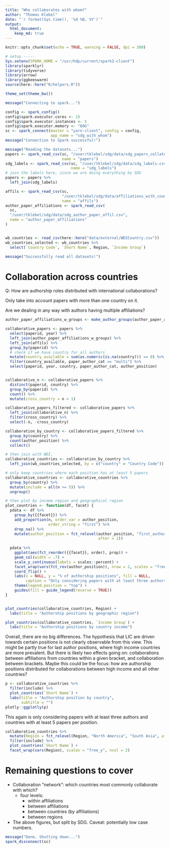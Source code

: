 ```yaml
---
title: "Who collaborates with whom?"
author: "Thomas Klebel"
date: "`r format(Sys.time(), '%d %B, %Y')`"
output: 
  html_document:
    keep_md: true
---
```


```r
knitr::opts_chunk$set(echo = TRUE, warning = FALSE, dpi = 300)

# setup -----
Sys.setenv(SPARK_HOME = "/usr/hdp/current/spark2-client")
library(sparklyr)
library(tidyverse)
library(arrow)
library(ggbeeswarm)
source(here::here("R/helpers.R"))

theme_set(theme_bw())

message("Connecting to spark...")

config <- spark_config()
config$spark.executor.cores <- 15
config$spark.executor.instances <- 5
config$spark.executor.memory <- "60G"
sc <- spark_connect(master = "yarn-client", config = config,
                    app_name = "sdg_with_whom")
message("Connection to Spark successful!")

message("Reading the datasets...")
papers <- spark_read_csv(sc, "/user/tklebel/sdg/data/sdg_papers_collated.csv",
                         name = "papers")
sdg_labels <- spark_read_csv(sc, "/user/tklebel/sdg/data/sdg_labels.csv",
                             name = "sdg_labels")
# join the labels here, since we are doing everything by SDG
papers <- papers %>% 
  left_join(sdg_labels)

affils <- spark_read_csv(sc,
                         "/user/tklebel/sdg/data/affiliations_with_country_code.csv",
                         name = "affils")
author_paper_affiliations <- spark_read_csv(
  sc,
  "/user/tklebel/sdg/data/sdg_author_paper_affil.csv",
  name = "author_paper_affiliations"
)


wb_countries <- read_csv(here::here("data/external/WDICountry.csv"))
wb_countries_selected <- wb_countries %>% 
  select(`Country Code`, `Short Name`, Region, `Income Group`)

message("Successfully read all datasets!")
```

# Collaboration across countries
Q: How are authorship roles distributed with international collaborations?

Only take into account papers with more than one country on it.

Are we dealing in any way with authors having multiple affiliations?


```r
author_paper_affiliations_w_groups <- make_author_groups(author_paper_affiliations)

collaborative_papers <- papers %>% 
  select(paperid, year) %>% 
  left_join(author_paper_affiliations_w_groups) %>% 
  left_join(affils) %>% 
  group_by(paperid) %>% 
  # check if we have country for all authors
  mutate(country_available = sum(as.numeric(is.na(country))) == 0) %>% 
  filter(country_available, paper_author_cat == "multi") %>% 
  select(paperid, year, country, paper_author_cat, author_position)


collaborative_n <- collaborative_papers %>% 
  distinct(paperid, country) %>% 
  group_by(paperid) %>% 
  count() %>% 
  mutate(cross_country = n > 1)

collaborative_papers_filtered <- collaborative_papers %>% 
  left_join(collaborative_n) %>% 
  filter(cross_country) %>% 
  select(-n, -cross_country)

```

```r
collaboration_by_country <- collaborative_papers_filtered %>% 
  group_by(country) %>% 
  count(author_position) %>% 
  collect()

# then join with WDI, 
collaborative_countries <- collaboration_by_country %>% 
  left_join(wb_countries_selected, by = c("country" = "Country Code"))

# only keep countries where each position has at least 5 papers
collaborative_countries <- collaborative_countries %>% 
  group_by(country) %>% 
  mutate(include = all(n >= 5)) %>% 
  ungroup()
```

```r
# then plot by income region and geographical region
plot_countries <- function(df, facet) {
  pdata <- df %>% 
    group_by({{facet}}) %>% 
    add_proportion(n, order_var = author_position,
                   order_string = "first") %>% 
    drop_na() %>% 
    mutate(author_position = fct_relevel(author_position, "first_author", 
                                         after = 2))
  
  pdata %>% 
    ggplot(aes(fct_reorder({{facet}}, order), prop)) +
    geom_col(width = .7) +
    scale_y_continuous(labels = scales::percent) +
    facet_wrap(vars(fct_rev(author_position)), nrow = 2, scales = "free_x") +
    coord_flip() +
    labs(x = NULL, y = "% of authorship positions", fill = NULL,
         caption = "Only considering papers with at least three authors\nand with affiliations from at least two distinct countries.") +
    theme(legend.position = "top") +
    guides(fill = guide_legend(reverse = TRUE))
}


plot_countries(collaborative_countries, Region) +
  labs(title = "Authorship positions by geographic region")

```

```r
plot_countries(collaborative_countries, `Income Group`) +
  labs(title = "Authorship positions by country income")
```

Overall, there are no big differences. The hypothesis that LIC are driven 
towards certain positions is not clearly observable from this view. This might be
partly true for last author positions, where high income countries are more prevalent.
But there is likely two effects going on: collaborations between affiliations from
countries within a given bracket, and collaboration between brackets.
Maybe this could be the focus: how are authorship positions distributed
for collaborations between high income and all other countries?



```r
p <- collaborative_countries %>% 
  filter(include) %>% 
  plot_countries(`Short Name`) +
  labs(title = "Authorship position by country", 
       subtitle = "")
plotly::ggplotly(p)
```
This again is only considering papers with at least three authors and countries
with at least 5 papers per position.

```r
collaborative_countries %>% 
  mutate(Region = fct_relevel(Region, "North America", "South Asia", after = 5)) %>% 
  filter(include) %>% 
  plot_countries(`Short Name`) +
  facet_wrap(vars(Region), scales = "free_y", ncol = 2)

```


# Remaining questions to cover

- Collaboration "network": which countries most commonly collaborate with which?
  + four levels:
    - within affiliations
    - between affiliations
    - between countries (by affiliations)
    - between regions
- The above figures, but split by SDG. Caveat: potentially low case numbers.


```r
message("Done. Shutting down...")
spark_disconnect(sc)
```
